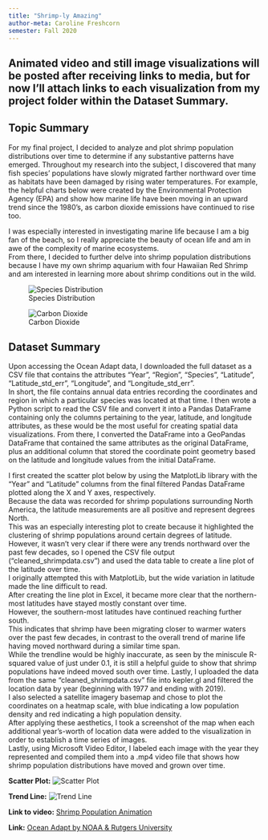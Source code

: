 ```yaml
---
title: "Shrimp-ly Amazing"
author-meta: Caroline Freshcorn
semester: Fall 2020
---
```


## Animated video and still image visualizations will be posted after receiving links to media, but for now I'll attach links to each visualization from my project folder within the Dataset Summary.

## Topic Summary
For my final project, I decided to analyze and plot shrimp population distributions over time to determine if any substantive patterns have emerged.
Throughout my research into the subject, I discovered that many fish species' populations have slowly migrated farther northward over time as habitats have been damaged by rising water temperatures. 
For example, the helpful charts below were created by the Environmental Protection Agency (EPA) and show how marine life have been moving in an upward trend since the 1980's, as carbon dioxide emissions have continued to rise too.

I was especially interested in investigating marine life because I am a big fan of the beach, so I really appreciate the beauty of ocean life and am in awe of the complexity of marine ecosystems.  
From there, I decided to further delve into shrimp population distributions because I have my own shrimp aquarium with four Hawaiian Red Shrimp and am interested in learning more about shrimp conditions out in the wild.

![Species Distribution](https://www.epa.gov/sites/production/files/styles/large/public/2016-07/marine-species-figure1-2016.png)


![Carbon Dioxide](https://www.epa.gov/sites/production/files/styles/large/public/2017-04/fossil_fuels_1.png)



## Dataset Summary

Upon accessing the Ocean Adapt data, I downloaded the full dataset as a CSV file that contains the attributes "Year", "Region", "Species", "Latitude", "Latitude_std_err", "Longitude", and "Longitude_std_err".  
In short, the file contains annual data entries recording the coordinates and region in which a particular species was located at that time.
I then wrote a Python script to read the CSV file and convert it into a Pandas DataFrame containing only the columns pertaining to the year, latitude, and longitude attributes, as these would be the most useful for creating spatial data visualizations.
From there, I converted the DataFrame into a GeoPandas DataFrame that contained the same attributes as the original DataFrame, plus an additional column that stored the coordinate point geometry based on the latitude and longitude values from the initial DataFrame.

I first created the scatter plot below by using the MatplotLib library with the "Year" and "Latitude" columns from the final filtered Pandas DataFrame plotted along the X and Y axes, respectively.  
Because the data was recorded for shrimp populations surrounding North America, the latitude measurements are all positive and represent degrees North.  
This was an especially interesting plot to create because it highlighted the clustering of shrimp populations around certain degrees of latitude.
However, it wasn't very clear if there were any trends northward over the past few decades, so I opened the CSV file output ("cleaned_shrimpdata.csv") and used the data table to create a line plot of the latitude over time.  
I originally attempted this with MatplotLib, but the wide variation in latitude made the line difficult to read.  
After creating the line plot in Excel, it became more clear that the northern-most latitudes have stayed mostly constant over time.  
However, the southern-most latitudes have continued reaching further south.  
This indicates that shrimp have been migrating closer to warmer waters over the past few decades, in contrast to the overall trend of marine life having moved northward during a similar time span.  
While the trendline would be highly inaccurate, as seen by the miniscule R-squared value of just under 0.1, it is still a helpful guide to show that shrimp populations have indeed moved south over time.
Lastly, I uploaded the data from the same "cleaned_shrimpdata.csv" file into kepler.gl and filtered the location data by year (beginning with 1977 and ending with 2019).  
I also selected a satellite imagery basemap and chose to plot the coordinates on a heatmap scale, with blue indicating a low population density and red indicating a high population density.  
After applying these aesthetics, I took a screenshot of the map when each additional year's-worth of location data were added to the visualization in order to establish a time series of images.  
Lastly, using Microsoft Video Editor, I labeled each image with the year they represented and compiled them into a .mp4 video file that shows how shrimp population distributions have moved and grown over time. 



**Scatter Plot:** ![Scatter Plot](https://github.com/spatial-data-discovery/ay2021-1/blob/master/project/CSSTARFISH/LatitudeVsTime.PNG)


**Trend Line:** ![Trend Line](https://github.com/spatial-data-discovery/ay2021-1/blob/master/project/CSSTARFISH/TrendLine.png)


**Link to video:** [Shrimp Population Animation](https://github.com/spatial-data-discovery/ay2021-1/blob/master/project/CSSTARFISH/Shrimp%20Population%20Animation.mp4)



**Link:** [Ocean Adapt by NOAA & Rutgers University](https://oceanadapt.rutgers.edu/)
